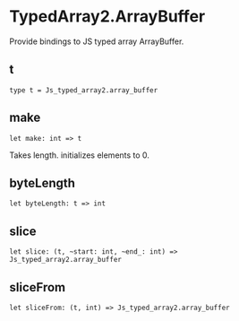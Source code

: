 # TypedArray2.ArrayBuffer

<Intro>

Provide bindings to JS typed array ArrayBuffer.

</Intro>

## t

```res prelude
type t = Js_typed_array2.array_buffer
```

## make

```res sig
let make: int => t
```

Takes length. initializes elements to 0.


## byteLength

```res sig
let byteLength: t => int
```

## slice

```res sig
let slice: (t, ~start: int, ~end_: int) => Js_typed_array2.array_buffer
```

## sliceFrom

```res sig
let sliceFrom: (t, int) => Js_typed_array2.array_buffer
```
